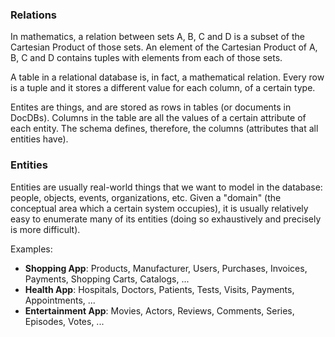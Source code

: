 ### Relations

In mathematics, a relation between sets A, B, C and D is a subset of the Cartesian Product of those sets. An element of the Cartesian Product of A, B, C and D contains tuples with elements from each of those sets.

A table in a relational database is, in fact, a mathematical relation. Every row is a tuple and it stores a different value for each column, of a certain type.

Entites are things, and are stored as rows in tables (or documents in DocDBs). Columns in the table are all the values of a certain attribute of each entity. The schema defines, therefore, the columns (attributes that all entities have).

### Entities

Entities are usually real-world things that we want to model in the database: people, objects, events, organizations, etc. Given a "domain" (the conceptual area which a certain system occupies), it is usually relatively easy to enumerate many of its entities (doing so exhaustively and precisely is more difficult).

Examples:

- **Shopping App**: Products, Manufacturer, Users, Purchases, Invoices, Payments, Shopping Carts, Catalogs, ...
- **Health App**: Hospitals, Doctors, Patients, Tests, Visits, Payments, Appointments, ...
- **Entertainment App**: Movies, Actors, Reviews, Comments, Series, Episodes, Votes, ...
